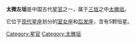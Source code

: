 '''太微左垣'''是中国古代[[星官|星官]]之一，属于[[三垣|三垣]]之中[[太微垣|太微垣]]。

它位于[[星座列表|现代星座]]划分的[[室女座|室女座]]和[[后发座|后发座]]，含有5颗恒星。

[[Category:星官|Category:星官]]
[[Category:太微垣|Category:太微垣]]